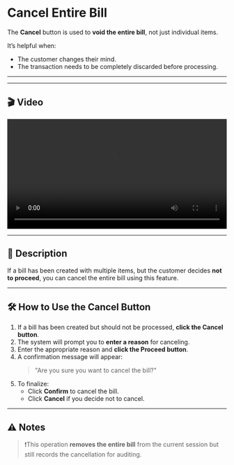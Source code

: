 # Cancel Entire Bill

The **Cancel** button is used to **void the entire bill**, not just individual items.

It’s helpful when:

- The customer changes their mind.
- The transaction needs to be completely discarded before processing.

---

---

## 🎬 Video

<video controls width="100%">
  <source src="https://raw.githubusercontent.com/GunaMyCom/smartposv7/master/docs/assets/videos/cancel.mp4" type="video/mp4" />
  Your browser does not support the video tag.
</video>

---


## 📝 Description

If a bill has been created with multiple items, but the customer decides **not to proceed**, you can cancel the entire bill using this feature.

---

## 🛠️ How to Use the Cancel Button

1. If a bill has been created but should not be processed, **click the Cancel button**.
2. The system will prompt you to **enter a reason** for canceling.
3. Enter the appropriate reason and **click the Proceed button**.
4. A confirmation message will appear:
   > "Are you sure you want to cancel the bill?"
5. To finalize:
   - Click **Confirm** to cancel the bill.
   - Click **Cancel** if you decide not to cancel.

---

## ⚠️ Notes

> ❗This operation **removes the entire bill** from the current session but still records the cancellation for auditing.
